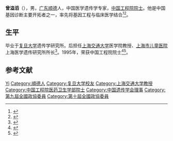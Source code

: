 '''曾溢滔'''（{{bd|1939年|5月27日||}}），男，[[广东省|广东]][[顺德市|顺德]]人，中国医学遗传学专家，[[中国工程院院士|中国工程院院士]]。他是中国基因诊断主要开拓者之一，率先将基因工程与临床医学结合<ref>{{cite news|title=曾溢滔院士讲述“我的科学人生”|url=http://news.sjtu.edu.cn/info/1003/80765.htm|accessdate=2014-09-09|newspaper=上海交通大学|archive-url=https://web.archive.org/web/20140910195344/http://news.sjtu.edu.cn/info/1003/80765.htm|archive-date=2014-09-10|dead-url=yes}}</ref><ref>{{cite book|title=精神的田园 东方之子访谈录. 科学家卷|url=http://books.google.com/books?id=6pQEAQAAIAAJ|year=2000|publisher=华夏出版社|isbn=978-7-5080-1801-0|pages=327–329}}</ref>。

== 生平 ==
毕业于[[复旦大学|复旦大学]]遗传学研究所。后担任[[上海交通大学|上海交通大学]]医学院教授、[[上海市儿童医院|上海市儿童医院]]上海医学遗传研究所所长<ref>{{cite news|title=曾溢滔：中国转基因牛羊之父|url=http://news.fh21.com.cn/fangtan/pprw/442899.html|accessdate=2014-09-09|newspaper=FH21|archive-date=2017-07-25|archive-url=https://web.archive.org/web/20170725153627/http://news.fh21.com.cn/fangtan/pprw/442899.html|dead-url=no}}</ref>。1995年，荣获中国工程院院士<ref>{{Cite book|title=中国科技统计年鉴 2016|last=国家统计局社会科技和文化产业统计司，科学技术部创新发展司编|location=北京|publisher=[[中国统计出版社|中国统计出版社]]|year=2016.11|isbn=978-7-5037-8032-5|pages=24-26}}</ref><ref>{{Cite book|title=中国药学年鉴 1996|last=《中国药学年鉴》编辑委员会编|publisher=北京：[[中国医药科技出版社|中国医药科技出版社]]|year=1997.06|isbn=7-5067-1706-9|pages=282-283}}</ref>。

== 参考文献 ==
{{reflist}}

{{中国科学家小作品}}
{{中国工程院医药卫生学部院士}}
{{Navboxes
| title  = 曾溢滔在[[中国遗传学会|中国遗传学会]]的职务
| list1  =
{{中国遗传学会第一届理事会}}
}}

{{Authority control}}
{{DEFAULTSORT:Zeng曾}}
[[Category:曾姓|Yi]]
[[Category:順德人|Category:順德人]]
[[Category:复旦大学校友|Category:复旦大学校友]]
[[Category:上海交通大学教授|Category:上海交通大学教授]]
[[Category:中国工程院医药卫生学部院士|Category:中国工程院医药卫生学部院士]]
[[Category:中国遗传学会理事|Category:中国遗传学会理事]]
[[Category:第九屆全國政協委員|Category:第九屆全國政協委員]]
[[Category:第十屆全國政協委員|Category:第十屆全國政協委員]]